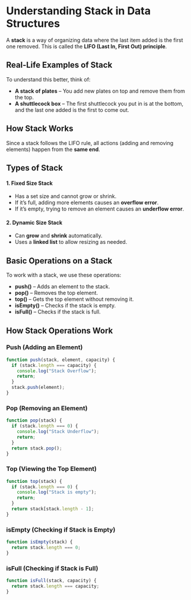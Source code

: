 # **Understanding Stack in Data Structures**

A **stack** is a way of organizing data where the last item added is the first one removed. This is called the **LIFO (Last In, First Out) principle**.

## Real-Life Examples of Stack

To understand this better, think of:

- **A stack of plates** – You add new plates on top and remove them from the top.
- **A shuttlecock box** – The first shuttlecock you put in is at the bottom, and the last one added is the first to come out.

## How Stack Works

Since a stack follows the LIFO rule, all actions (adding and removing elements) happen from the **same end**.

## Types of Stack

#### 1. Fixed Size Stack

- Has a set size and cannot grow or shrink.
- If it’s full, adding more elements causes an **overflow error**.
- If it’s empty, trying to remove an element causes an **underflow error**.

#### 2. Dynamic Size Stack

- Can **grow** and **shrink** automatically.
- Uses a **linked list** to allow resizing as needed.

## Basic Operations on a Stack

To work with a stack, we use these operations:

- **push()** – Adds an element to the stack.
- **pop()** – Removes the top element.
- **top()** – Gets the top element without removing it.
- **isEmpty()** – Checks if the stack is empty.
- **isFull()** – Checks if the stack is full.

## How Stack Operations Work

### Push (Adding an Element)

```javascript
function push(stack, element, capacity) {
  if (stack.length === capacity) {
    console.log("Stack Overflow");
    return;
  }
  stack.push(element);
}
```

### Pop (Removing an Element)

```javascript
function pop(stack) {
  if (stack.length === 0) {
    console.log("Stack Underflow");
    return;
  }
  return stack.pop();
}
```

### Top (Viewing the Top Element)

```javascript
function top(stack) {
  if (stack.length === 0) {
    console.log("Stack is empty");
    return;
  }
  return stack[stack.length - 1];
}
```

### isEmpty (Checking if Stack is Empty)

```javascript
function isEmpty(stack) {
  return stack.length === 0;
}
```

### isFull (Checking if Stack is Full)

```javascript
function isFull(stack, capacity) {
  return stack.length === capacity;
}
```
